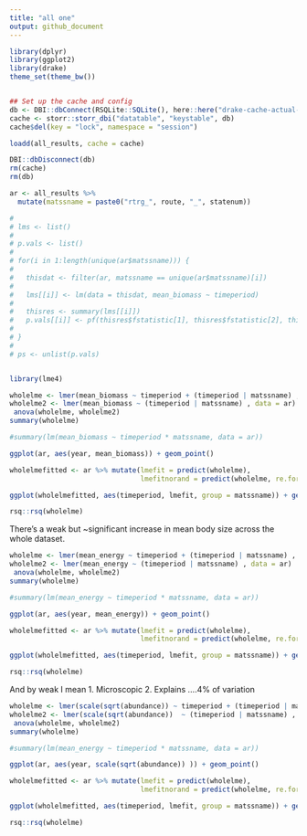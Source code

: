 ```yaml
---
title: "all one"
output: github_document
---
```


```r
library(dplyr)
library(ggplot2)
library(drake)
theme_set(theme_bw())


## Set up the cache and config
db <- DBI::dbConnect(RSQLite::SQLite(), here::here("drake-cache-actual-caps.sqlite"))
cache <- storr::storr_dbi("datatable", "keystable", db)
cache$del(key = "lock", namespace = "session")

loadd(all_results, cache = cache)

DBI::dbDisconnect(db)
rm(cache)
rm(db)
```

```r

ar <- all_results %>%
  mutate(matssname = paste0("rtrg_", route, "_", statenum))

# 
# lms <- list()
# 
# p.vals <- list()
# 
# for(i in 1:length(unique(ar$matssname))) {
# 
#   thisdat <- filter(ar, matssname == unique(ar$matssname)[i])
# 
#   lms[[i]] <- lm(data = thisdat, mean_biomass ~ timeperiod)
# 
#   thisres <- summary(lms[[i]])
#   p.vals[[i]] <- pf(thisres$fstatistic[1], thisres$fstatistic[2], thisres$fstatistic[3], lower.tail = F)
# 
# }
# 
# ps <- unlist(p.vals)


library(lme4)

wholelme <- lmer(mean_biomass ~ timeperiod + (timeperiod | matssname) , data = ar)
wholelme2 <- lmer(mean_biomass ~ (timeperiod | matssname) , data = ar)
 anova(wholelme, wholelme2)
summary(wholelme)

#summary(lm(mean_biomass ~ timeperiod * matssname, data = ar))

ggplot(ar, aes(year, mean_biomass)) + geom_point()

wholelmefitted <- ar %>% mutate(lmefit = predict(wholelme),
                                lmefitnorand = predict(wholelme, re.form = NA))

ggplot(wholelmefitted, aes(timeperiod, lmefit, group = matssname)) + geom_line(alpha = .1)  + geom_line(aes(y = lmefitnorand), alpha = 1, color = "red")

rsq::rsq(wholelme)
```


There's a weak but ~significant increase in mean body size across the whole dataset. 



```r

wholelme <- lmer(mean_energy ~ timeperiod + (timeperiod | matssname) , data = ar)
wholelme2 <- lmer(mean_energy ~ (timeperiod | matssname) , data = ar)
 anova(wholelme, wholelme2)
summary(wholelme)

#summary(lm(mean_energy ~ timeperiod * matssname, data = ar))

ggplot(ar, aes(year, mean_energy)) + geom_point()

wholelmefitted <- ar %>% mutate(lmefit = predict(wholelme),
                                lmefitnorand = predict(wholelme, re.form = NA))

ggplot(wholelmefitted, aes(timeperiod, lmefit, group = matssname)) + geom_line(alpha = .1)  + geom_line(aes(y = lmefitnorand), alpha = 1, color = "red")

rsq::rsq(wholelme)


```


And by weak I mean 
1. Microscopic
2. Explains ....4% of variation




```r

wholelme <- lmer(scale(sqrt(abundance)) ~ timeperiod + (timeperiod | matssname) , data = ar)
wholelme2 <- lmer(scale(sqrt(abundance))  ~ (timeperiod | matssname) , data = ar)
 anova(wholelme, wholelme2)
summary(wholelme)

#summary(lm(mean_energy ~ timeperiod * matssname, data = ar))

ggplot(ar, aes(year, scale(sqrt(abundance)) )) + geom_point()

wholelmefitted <- ar %>% mutate(lmefit = predict(wholelme),
                                lmefitnorand = predict(wholelme, re.form = NA))

ggplot(wholelmefitted, aes(timeperiod, lmefit, group = matssname)) + geom_line(alpha = .1)  + geom_line(aes(y = lmefitnorand), alpha = 1, color = "red")

rsq::rsq(wholelme)

```
